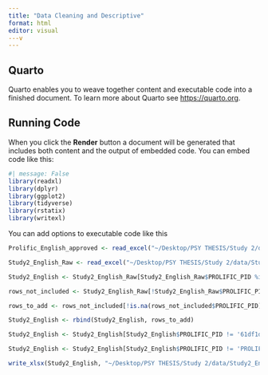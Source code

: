 ```yaml
---
title: "Data Cleaning and Descriptive"
format: html
editor: visual
---v
---
```


## Quarto

Quarto enables you to weave together content and executable code into a finished document. To learn more about Quarto see <https://quarto.org>.

## Running Code

When you click the **Render** button a document will be generated that includes both content and the output of embedded code. You can embed code like this:

```r
#| message: False
library(readxl)
library(dplyr)
library(ggplot2)
library(tidyverse)
library(rstatix)
library(writexl)
```

You can add options to executable code like this

```r
Prolific_English_approved <- read_excel("~/Desktop/PSY THESIS/Study 2/data/Prolific_English_approved.xlsx")

Study2_English_Raw <- read_excel("~/Desktop/PSY THESIS/Study 2/data/Study2_English_Raw.xlsx")

```

```r
Study2_English <- Study2_English_Raw[Study2_English_Raw$PROLIFIC_PID %in% Prolific_English_approved$`Participant id`, ]
```

```r

rows_not_included <- Study2_English_Raw[!Study2_English_Raw$PROLIFIC_PID %in% Prolific_English_approved$`Participant id`, ]

rows_to_add <- rows_not_included[!is.na(rows_not_included$PROLIFIC_PID), ]

Study2_English <- rbind(Study2_English, rows_to_add)

Study2_English <- Study2_English[Study2_English$PROLIFIC_PID != '61df1ddd8eefcab4eebc65a6', ]

Study2_English <- Study2_English[Study2_English$PROLIFIC_PID != 'PROLIFIC_PID', ]
```

```r
write_xlsx(Study2_English, "~/Desktop/PSY THESIS/Study 2/data/Study2_English.xlsx")
```

```r

```


